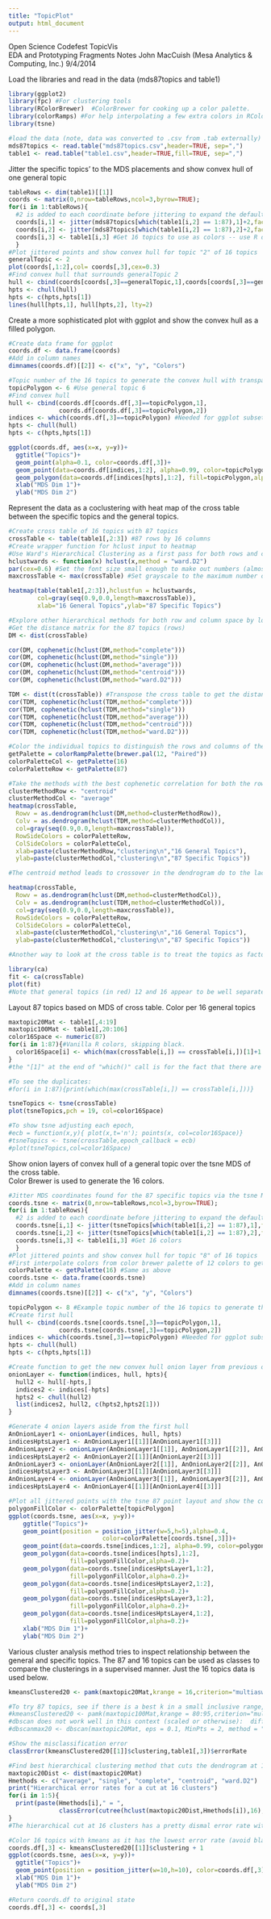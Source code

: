 ```yaml
---
title: "TopicPlot"
output: html_document
---
```


Open Science Codefest 
TopicVis  
EDA and Prototyping Fragments Notes
John MacCuish (Mesa Analytics & Computing, Inc.) 9/4/2014  

Load the libraries and read in the data (mds87topics and table1)
```r
library(ggplot2)
library(fpc) #For clustering tools
library(RColorBrewer)  #ColorBrewer for cooking up a color palette. 
library(colorRamps) #For help interpolating a few extra colors in RColorBrewer
library(tsne)

#load the data (note, data was converted to .csv from .tab externally)
mds87topics <- read.table("mds87topics.csv",header=TRUE, sep=",")
table1 <- read.table("table1.csv",header=TRUE,fill=TRUE, sep=",")
```

Jitter the specific topics' to the MDS placements and show convex hull of one general topic

```r
tableRows <- dim(table1)[[1]]
coords <- matrix(0,nrow=tableRows,ncol=3,byrow=TRUE);
for(i in 1:tableRows){
  #2 is added to each coordinate before jittering to expand the default jittering
  coords[i,1] <- jitter(mds87topics[which(table1[i,2] == 1:87),1]+2,factor=0.7)
  coords[i,2] <- jitter(mds87topics[which(table1[i,2] == 1:87),2]+2,factor=0.7)
  coords[i,3] <- table1[i,3] #Get 16 topics to use as colors -- use R default colors
  }
#Plot jittered points and show convex hull for topic "2" of 16 topics
generalTopic <- 2
plot(coords[,1:2],col= coords[,3],cex=0.3)
#Find convex hull that surrounds generalTopic 2
hull <- cbind(coords[coords[,3]==generalTopic,1],coords[coords[,3]==generalTopic,2])
hpts <- chull(hull)
hpts <- c(hpts,hpts[1])
lines(hull[hpts,1], hull[hpts,2], lty=2)
```


Create a more sophisticated plot with ggplot and show the convex hull as a filled polygon.
```r
#Create data frame for ggplot
coords.df <- data.frame(coords)
#Add in column names
dimnames(coords.df)[[2]] <- c("x", "y", "Colors")

#Topic number of the 16 topics to generate the convex hull with transparent fill.
topicPolygon <- 6 #Use general topic 6
#Find convex hull
hull <- cbind(coords.df[coords.df[,3]==topicPolygon,1],
              coords.df[coords.df[,3]==topicPolygon,2])
indices <- which(coords.df[,3]==topicPolygon) #Needed for ggplot subsetting of data frame.
hpts <- chull(hull)
hpts <- c(hpts,hpts[1])

ggplot(coords.df, aes(x=x, y=y))+
  ggtitle("Topics")+
  geom_point(alpha=0.1, color=coords.df[,3])+
  geom_point(data=coords.df[indices,1:2], alpha=0.99, color=topicPolygon)+
  geom_polygon(data=coords.df[indices[hpts],1:2], fill=topicPolygon,alpha=0.2)+
  xlab("MDS Dim 1")+
  ylab("MDS Dim 2")
```

Represent the data as a coclustering with heat map of the cross table between the specific topics and the general topics.
```r
#Create cross table of 16 topics with 87 topics
crossTable <- table(table1[,2:3]) #87 rows by 16 columns
#Create wrapper function for hclust input to heatmap
#Use Ward's Hierarchical Clustering as a first pass for both rows and colunms of the heatmap
hclustwards <- function(x) hclust(x,method = "ward.D2") 
par(cex=0.6) #Set the font size small enough to make out numbers (almost)
maxcrossTable <- max(crossTable) #Set grayscale to the maximum number of articles in the (i,j) entries of the cross table. 

heatmap(table(table1[,2:3]),hclustfun = hclustwards,
        col=gray(seq(0.9,0.0,length=maxcrossTable)),
        xlab="16 General Topics",ylab="87 Specific Topics")

#Explore other hierarchical methods for both row and column space by looking at the cophenetic correlation of each method
#Get the distance matrix for the 87 topics (rows)
DM <- dist(crossTable)

cor(DM, cophenetic(hclust(DM,method="complete")))
cor(DM, cophenetic(hclust(DM,method="single")))
cor(DM, cophenetic(hclust(DM,method="average")))
cor(DM, cophenetic(hclust(DM,method="centroid")))
cor(DM, cophenetic(hclust(DM,method="ward.D2")))

TDM <- dist(t(crossTable)) #Transpose the cross table to get the distance matrix of the 16 topics.
cor(TDM, cophenetic(hclust(TDM,method="complete")))
cor(TDM, cophenetic(hclust(TDM,method="single")))
cor(TDM, cophenetic(hclust(TDM,method="average")))
cor(TDM, cophenetic(hclust(TDM,method="centroid")))
cor(TDM, cophenetic(hclust(TDM,method="ward.D2")))

#Color the individual topics to distinguish the rows and columns of the heatmap
getPalette = colorRampPalette(brewer.pal(12, "Paired"))
colorPaletteCol <- getPalette(16)
colorPaletteRow <- getPalette(87)

#Take the methods with the best cophenetic correlation for both the row space and the column space
clusterMethodRow <- "centroid"
clusterMethodCol <- "average"
heatmap(crossTable,
  Rowv = as.dendrogram(hclust(DM,method=clusterMethodRow)),
  Colv = as.dendrogram(hclust(TDM,method=clusterMethodCol)),
  col=gray(seq(0.9,0.0,length=maxcrossTable)),
  RowSideColors = colorPaletteRow,
  ColSideColors = colorPaletteCol,
  xlab=paste(clusterMethodRow,"clustering\n","16 General Topics"),
  ylab=paste(clusterMethodCol,"clustering\n","87 Specific Topics"))

#The centroid method leads to crossover in the dendrogram do to the lack of monotonicity.  Using the "average" method as the next best cophenetic correlation, the heatmap looks the same but differs in small ways. 

heatmap(crossTable,
  Rowv = as.dendrogram(hclust(DM,method=clusterMethodCol)),
  Colv = as.dendrogram(hclust(TDM,method=clusterMethodCol)),
  col=gray(seq(0.9,0.0,length=maxcrossTable)),
  RowSideColors = colorPaletteRow,
  ColSideColors = colorPaletteCol,
  xlab=paste(clusterMethodCol,"clustering\n","16 General Topics"),
  ylab=paste(clusterMethodCol,"clustering\n","87 Specific Topics"))

#Another way to look at the cross table is to treat the topics as factors and use correspondence analysis.

library(ca)
fit <- ca(crossTable)
plot(fit) 
#Note that general topics (in red) 12 and 16 appear to be well separated from the others and associated with somewhat distinct groups of specific topics (in blue), whereas the remaining topics are spread rather uniformly throughout the specific topics.
```


Layout 87 topics based on MDS of cross table.  Color per 16 general topics
```r
maxtopic20Mat <- table1[,4:19]
maxtopic100Mat <- table1[,20:106]
color16Space <- numeric(87)
for(i in 1:87){#Vanilla R colors, skipping black.
  color16Space[i] <- which(max(crossTable[i,]) == crossTable[i,])[1]+1
}
#the "[1]" at the end of "which()" call is for the fact that there are an occasional duplicate(s) in the finding the max.  This leads, by the way, to ambiguity in any clustering results, common among clusterings of course-grained discrete values.  Clusterings will not be necessarily unique or invariant to input order.

#To see the duplicates:
#for(i in 1:87){print(which(max(crossTable[i,]) == crossTable[i,]))}

tsneTopics <- tsne(crossTable)                 
plot(tsneTopics,pch = 19, col=color16Space)

#To show tsne adjusting each epoch,
#ecb = function(x,y){ plot(x,t='n'); points(x, col=color16Space)}
#tsneTopics <- tsne(crossTable,epoch_callback = ecb)                   
#plot(tsneTopics,col=color16Space)

```

Show onion layers of convex hull of a general topic over the tsne MDS of the cross table.  
Color Brewer is used to generate the 16 colors.
```r
#Jitter MDS coordinates found for the 87 specific topics via the tsne MDS of the topic cross table
coords.tsne <- matrix(0,nrow=tableRows,ncol=3,byrow=TRUE);
for(i in 1:tableRows){
  #2 is added to each coordinate before jittering to expand the default jittering
  coords.tsne[i,1] <- jitter(tsneTopics[which(table1[i,2] == 1:87),1],factor=2)
  coords.tsne[i,2] <- jitter(tsneTopics[which(table1[i,2] == 1:87),2],factor=2)
  coords.tsne[i,3] <- table1[i,3] #Get 16 colors
  }
#Plot jittered points and show convex hull for topic "8" of 16 topics
#First interpolate colors from color brewer palette of 12 colors to get 16 colors
colorPalette <- getPalette(16) #Same as above
coords.tsne <- data.frame(coords.tsne)
#Add in column names
dimnames(coords.tsne)[[2]] <- c("x", "y", "Colors")

topicPolygon <- 8 #Example topic number of the 16 topics to generate the convex hull with transparent fill.
#Create first hull
hull <- cbind(coords.tsne[coords.tsne[,3]==topicPolygon,1],
              coords.tsne[coords.tsne[,3]==topicPolygon,2])
indices <- which(coords.tsne[,3]==topicPolygon) #Needed for ggplot subsetting of data frame.
hpts <- chull(hull)
hpts <- c(hpts,hpts[1])

#Create function to get the new convex hull onion layer from previous onion layer
onionLayer <- function(indices, hull, hpts){
  hull2 <- hull[-hpts,]
  indices2 <- indices[-hpts] 
  hpts2 <- chull(hull2)
  list(indices2, hull2, c(hpts2,hpts2[1]))
}

#Generate 4 onion layers aside from the first hull
AnOnionLayer1 <- onionLayer(indices, hull, hpts)
indicesHptsLayer1 <- AnOnionLayer1[[1]][AnOnionLayer1[[3]]]
AnOnionLayer2 <- onionLayer(AnOnionLayer1[[1]], AnOnionLayer1[[2]], AnOnionLayer1[[3]])
indicesHptsLayer2 <- AnOnionLayer2[[1]][AnOnionLayer2[[3]]]
AnOnionLayer3 <- onionLayer(AnOnionLayer2[[1]], AnOnionLayer2[[2]], AnOnionLayer2[[3]])
indicesHptsLayer3 <- AnOnionLayer3[[1]][AnOnionLayer3[[3]]]
AnOnionLayer4 <- onionLayer(AnOnionLayer3[[1]], AnOnionLayer3[[2]], AnOnionLayer3[[3]])
indicesHptsLayer4 <- AnOnionLayer4[[1]][AnOnionLayer4[[3]]]

#Plot all jittered points with the tsne 87 point layout and show the convex hull and 4 interior convex hull onion layers
polygonFillColor <- colorPalette[topicPolygon] 
ggplot(coords.tsne, aes(x=x, y=y))+
    ggtitle("Topics")+
    geom_point(position = position_jitter(w=5,h=5),alpha=0.4, 
                          color=colorPalette[coords.tsne[,3]])+
    geom_point(data=coords.tsne[indices,1:2], alpha=0.99, color=polygonFillColor)+
    geom_polygon(data=coords.tsne[indices[hpts],1:2], 
                 fill=polygonFillColor,alpha=0.2)+
    geom_polygon(data=coords.tsne[indicesHptsLayer1,1:2], 
                 fill=polygonFillColor,alpha=0.2)+
    geom_polygon(data=coords.tsne[indicesHptsLayer2,1:2], 
                 fill=polygonFillColor,alpha=0.2)+
    geom_polygon(data=coords.tsne[indicesHptsLayer3,1:2], 
                 fill=polygonFillColor,alpha=0.2)+
    geom_polygon(data=coords.tsne[indicesHptsLayer4,1:2], 
                 fill=polygonFillColor,alpha=0.2)+
    xlab("MDS Dim 1")+
    ylab("MDS Dim 2")
```

Various cluster analysis method tries to inspect relationship between the general and specific topics.  The 87 and 16 topics can be used as classes to compare the clusterings in a supervised manner.  Just the 16 topics data is used below.

```r
kmeansClustered20 <- pamk(maxtopic20Mat,krange = 16,criterion="multiasw",ns=10)

#To try 87 topics, see if there is a best k in a small inclusive range, then test for k=87 directly
#kmeansClustered20 <- pamk(maxtopic100Mat,krange = 80:95,criterion="multiasw",ns=10)
#dbscan does not work well in this context (scaled or otherwise):  difficult to find parameters and too many singleton clusters (noise) appear.  May be due to the high dimensions.
#dbscanmax20 <- dbscan(maxtopic20Mat, eps = 0.1, MinPts = 2, method = "raw")

#Show the misclassification error 
classError(kmeansClustered20[[1]]$clustering,table1[,3])$errorRate

#Find best hierarchical clustering method that cuts the dendrogram at 16 clusters but checking the error rate with 16 topics.
maxtopic20Dist <- dist(maxtopic20Mat)
Hmethods <- c("average", "single", "complete", "centroid", "ward.D2")
print("Hierarchical error rates for a cut at 16 clusters")
for(i in 1:5){
  print(paste(Hmethods[i]," = ",
              classError(cutree(hclust(maxtopic20Dist,Hmethods[i]),16),table1[,3])$errorRate))
}
#The hierarchical cut at 16 clusters has a pretty dismal error rate with the exception of Ward's clustering, the cophenetic correlations for the entire hierarchies notwithstanding! -- which shows that a single partition may or may not be good with respect to the entire hierarchy or vice versa.

#Color 16 topics with kmeans as it has the lowest error rate (avoid black)
coords.df[,3] <- kmeansClustered20[[1]]$clustering + 1
ggplot(coords.tsne, aes(x=x, y=y))+
  ggtitle("Topics")+
  geom_point(position = position_jitter(w=10,h=10), color=coords.df[,3])+
  xlab("MDS Dim 1")+
  ylab("MDS Dim 2")

#Return coords.df to original state
coords.df[,3] <- coords[,3]
```


